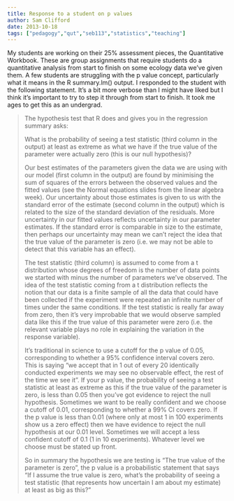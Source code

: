 ```yaml
---
title: Response to a student on p values
author: Sam Clifford
date: 2013-10-18
tags: ["pedagogy","qut","seb113","statistics","teaching"]
---
```


My students are working on their 25% assessment pieces, the Quantitative Workbook. These are group assignments that require students do a quantitative analysis from start to finish on some ecology data we've given them. A few students are struggling with the p value concept, particularly what it means in the R summary.lm() output. I responded to the student with the following statement. It's a bit more verbose than I might have liked but I think it's important to try to step it through from start to finish. It took me ages to get this as an undergrad.

> The hypothesis test that R does and gives you in the regression summary asks:
> 
> What is the probability of seeing a test statistic (third column in the output) at least as extreme as what we have if the true value of the parameter were actually zero (this is our null hypothesis)?
> 
> Our best estimates of the parameters given the data we are using with our model (first column in the output) are found by minimising the sum of squares of the errors between the observed values and the fitted values (see the Normal equations slides from the linear algebra week). Our uncertainty about those estimates is given to us with the standard error of the estimate (second column in the output) which is related to the size of the standard deviation of the residuals. More uncertainty in our fitted values reflects uncertainty in our parameter estimates. If the standard error is comparable in size to the estimate, then perhaps our uncertainty may mean we can't reject the idea that the true value of the parameter is zero (i.e. we may not be able to detect that this variable has an effect).
> 
> The test statistic (third column) is assumed to come from a t distribution whose degrees of freedom is the number of data points we started with minus the number of parameters we've observed. The idea of the test statistic coming from a t distribution reflects the notion that our data is a finite sample of all the data that could have been collected if the experiment were repeated an infinite number of times under the same conditions. If the test statistic is really far away from zero, then it's very improbable that we would observe sampled data like this if the true value of this parameter were zero (i.e. the relevant variable plays no role in explaining the variation in the response variable).
> 
> It's traditional in science to use a cutoff for the p value of 0.05, corresponding to whether a 95% confidence interval covers zero. This is saying "we accept that in 1 out of every 20 identically conducted experiments we may see no observable effect, the rest of the time we see it". If your p value, the probability of seeing a test statistic at least as extreme as this if the true value of the parameter is zero, is less than 0.05 then you've got evidence to reject the null hypothesis. Sometimes we want to be really confident and we choose a cutoff of 0.01, corresponding to whether a 99% CI covers zero. If the p value is less than 0.01 (where only at most 1 in 100 experiments show us a zero effect) then we have evidence to reject the null hypothesis at our 0.01 level. Sometimes we will accept a less confident cutoff of 0.1 (1 in 10 experiments). Whatever level we choose must be stated up front.
> 
> So in summary the hypothesis we are testing is "The true value of the parameter is zero", the p value is a probabilistic statement that says "If I assume the true value is zero, what's the probability of seeing a test statistic (that represents how uncertain I am about my estimate) at least as big as this?"